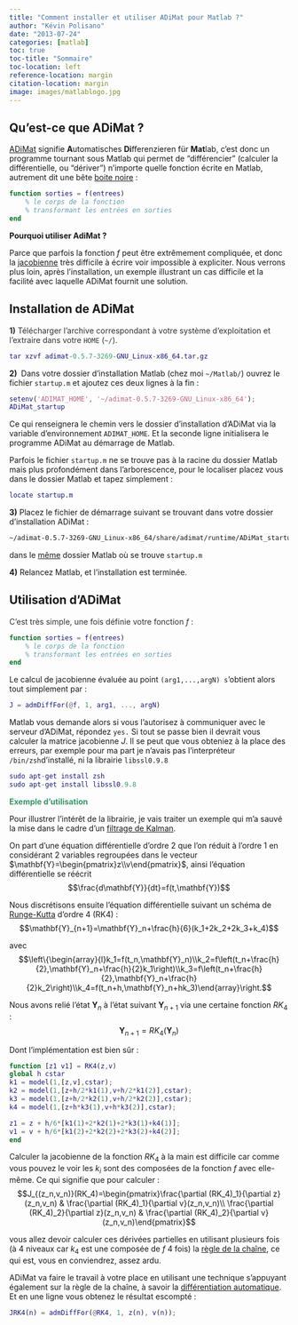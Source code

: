 ```yaml
---
title: "Comment installer et utiliser ADiMat pour Matlab ?"
author: "Kévin Polisano"
date: "2013-07-24"
categories: [matlab]
toc: true
toc-title: "Sommaire"
toc-location: left
reference-location: margin
citation-location: margin
image: images/matlablogo.jpg
---
```


## Qu'est-ce que ADiMat ?

<a href="https://www.informatik.tu-darmstadt.de/sc/res/sw/adimat/general/index.en.jsp" target="_blank" class="broken_link">ADiMat</a> signifie **A**utomatisches **Di**fferenzieren für **Mat**lab, c'est donc un programme tournant sous Matlab qui permet de "différencier" (calculer la différentielle, ou "dériver") n'importe quelle fonction écrite en Matlab, autrement dit une bête <a href="https://fr.wikipedia.org/wiki/Bo%C3%AEte_noire" target="_blank">boite noire</a> :

```matlab
function sorties = f(entrees)
    % le corps de la fonction
    % transformant les entrées en sorties
end
```

**Pourquoi utiliser AdiMat ?**

Parce que parfois la fonction $f$ peut être extrêmement compliquée, et donc la <a href="https://fr.wikipedia.org/wiki/Matrice_jacobienne" target="_blank">jacobienne</a> très difficile à écrire voir impossible à expliciter. Nous verrons plus loin, après l'installation, un exemple illustrant un cas difficile et la facilité avec laquelle ADiMat fournit une solution.

## Installation de ADiMat

<span style="color: #333333;"><strong>1)</strong> Télécharger l'archive correspondant à votre système d'exploitation et l'extraire dans votre `HOME` (`~/`).</span>

```matlab
tar xzvf adimat-0.5.7-3269-GNU_Linux-x86_64.tar.gz
```

**2) ** Dans votre dossier d'installation Matlab (chez moi `~/Matlab/`) ouvrez le fichier `startup.m` et ajoutez ces deux lignes à la fin :

```matlab
setenv('ADIMAT_HOME', '~/adimat-0.5.7-3269-GNU_Linux-x86_64');
ADiMat_startup
```

Ce qui renseignera le chemin vers le dossier d'installation d'ADiMat via la variable d'environnement `ADIMAT_HOME`. Et la seconde ligne initialisera le programme ADiMat au démarrage de Matlab.

Parfois le fichier `startup.m` ne se trouve pas à la racine du dossier Matlab mais plus profondément dans l'arborescence, pour le localiser placez vous dans le dossier Matlab et tapez simplement :

```matlab
locate startup.m
```

**3)** Placez le fichier de démarrage suivant se trouvant dans votre dossier d'installation ADiMat :

```bash
~/adimat-0.5.7-3269-GNU_Linux-x86_64/share/adimat/runtime/ADiMat_startup.m
``` 

dans le <span style="text-decoration: underline;">même</span> dossier Matlab où se trouve `startup.m`

**4)** Relancez Matlab, et l'installation est terminée.

## Utilisation d'ADiMat

<span style="color: #333333;">C'est très simple, une fois définie votre fonction $f$ : </span>

```matlab
function sorties = f(entrees)
    % le corps de la fonction
    % transformant les entrées en sorties
end
```

Le calcul de jacobienne évaluée au point `(arg1,...,argN) s`'obtient alors tout simplement par :

```matlab
J = admDiffFor(@f, 1, arg1, ..., argN)
```

Matlab vous demande alors si vous l'autorisez à communiquer avec le serveur d'ADiMat, répondez `yes.` Si tout se passe bien il devrait vous calculer la matrice jacobienne $J$. Il se peut que vous obteniez à la place des erreurs, par exemple pour ma part je n'avais pas l'interpréteur `/bin/zsh`d'installé, ni la librairie `libssl0.9.8`

```matlab
sudo apt-get install zsh
sudo apt-get install libssl0.9.8
```

**<span style="color: #339966;">Exemple d'utilisation</span>**

Pour illustrer l'intérêt de la librairie, je vais traiter un exemple qui m'a sauvé la mise dans le cadre d'un <a href="http://fr.wikipedia.org/wiki/Filtre_de_Kalman" target="_blank">filtrage de Kalman</a>.</span>

On part d'une équation différentielle d'ordre 2 que l'on réduit à l'ordre 1 en considérant 2 variables regroupées dans le vecteur $\mathbf{Y}=\begin{pmatrix}z\\v\end{pmatrix}$, ainsi l'équation différentielle se réécrit $$\frac{d\mathbf{Y}}{dt}=f(t,\mathbf{Y})$$

Nous discrétisons ensuite l'équation différentielle suivant un schéma de [Runge-Kutta](http://fr.wikipedia.org/wiki/M%C3%A9thodes_de_Runge-Kutta) d'ordre 4 (RK4) : $$\mathbf{Y}_{n+1}=\mathbf{Y}_n+\frac{h}{6}(k_1+2k_2+2k_3+k_4)$$

avec $$\left\{\begin{array}{l}k_1=f(t_n,\mathbf{Y}_n)\\k_2=f\left(t_n+\frac{h}{2},\mathbf{Y}_n+\frac{h}{2}k_1\right)\\k_3=f\left(t_n+\frac{h}{2},\mathbf{Y}_n+\frac{h}{2}k_2\right)\\k_4=f(t_n+h,\mathbf{Y}_n+hk_3)\end{array}\right.$$

Nous avons relié l'état $\mathbf{Y}_n$ à l'état suivant $\mathbf{Y}_{n+1}$ via une certaine fonction $RK_4$ : $$\mathbf{Y}_{n+1}=RK_4(\mathbf{Y}_n)$$

Dont l'implémentation est bien sûr :

```matlab
function [z1 v1] = RK4(z,v)
global h cstar
k1 = model(1,[z,v],cstar);
k2 = model(1,[z+h/2*k1(1),v+h/2*k1(2)],cstar);
k3 = model(1,[z+h/2*k2(1),v+h/2*k2(2)],cstar);
k4 = model(1,[z+h*k3(1),v+h*k3(2)],cstar);

z1 = z + h/6*[k1(1)+2*k2(1)+2*k3(1)+k4(1)];
v1 = v + h/6*[k1(2)+2*k2(2)+2*k3(2)+k4(2)];
end
```

Calculer la jacobienne de la fonction $RK_4$ à la main est difficile car comme vous pouvez le voir les $k_i$ sont des composées de la fonction $f$ avec elle-même. Ce qui signifie que pour calculer : $$J_{(z_n,v_n)}(RK_4)=\begin{pmatrix}\frac{\partial (RK_4)_1}{\partial z}(z_n,v_n) & \frac{\partial (RK_4)_1}{\partial v}(z_n,v_n)\\ \frac{\partial (RK_4)_2}{\partial z}(z_n,v_n) & \frac{\partial (RK_4)_2}{\partial v}(z_n,v_n)\end{pmatrix}$$

vous allez devoir calculer ces dérivées partielles en utilisant plusieurs fois (à 4 niveaux car $k_4$ est une composée de $f$ 4 fois) la [règle de la chaîne](http://fr.wikipedia.org/wiki/Th%C3%A9or%C3%A8me_de_d%C3%A9rivation_des_fonctions_compos%C3%A9es), ce qui est, vous en conviendrez, assez ardu.

ADiMat va faire le travail à votre place en utilisant une technique s'appuyant également sur la règle de la chaîne, à savoir la [différentiation automatique](http://en.wikipedia.org/wiki/Automatic_differentiation). Et en une ligne vous obtenez le résultat escompté :

```matlab
JRK4(n) = admDiffFor(@RK4, 1, z(n), v(n));
```
